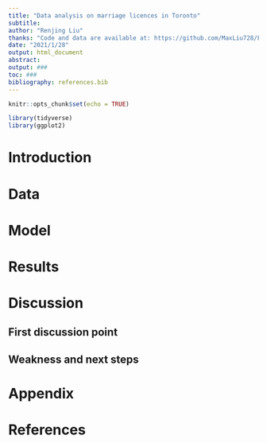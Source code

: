 ```yaml
---
title: "Data analysis on marriage licences in Toronto"
subtitle: 
author: "Renjing Liu"
thanks: "Code and data are available at: https://github.com/MaxLiu728/First_Paper.git"
date: "2021/1/28"
output: html_document
abstract:
output: ###
toc: ###
bibliography: references.bib
---
```


```r
knitr::opts_chunk$set(echo = TRUE)

library(tidyverse)
library(ggplot2)
```

# Introduction



# Data


# Model

# Results


# Discussion


## First discussion point

## Weakness and next steps



# Appendix {-}


# References